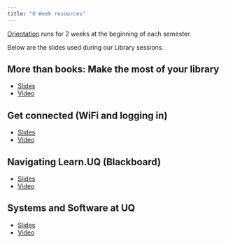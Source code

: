 ```yaml
---
title: "O Week resources"
---
```


[Orientation](https://my.uq.edu.au/information-and-services/student-support/orientation/orientation-program) runs for 2 weeks at the beginning of each semester.

Below are the slides used during our Library sessions.

## More than books: Make the most of your library

* [Slides](https://github.com/uqlibrary/technology-training-assets/raw/master/Orientation/More%20than%20books-Make%20the%20most%20of%20your%20library.pdf)
* [Video](https://youtu.be/HTUUtNLqKFM)

## Get connected (WiFi and logging in)

* [Slides](https://github.com/uqlibrary/technology-training-assets/raw/master/Orientation/Get%20connected%20(Wifi%20and%20logging%20in).pdf)
* [Video](https://youtu.be/vSn1iekUwYY)

## Navigating Learn.UQ (Blackboard)

* [Slides](https://github.com/uqlibrary/technology-training-assets/raw/master/Orientation/Navigating%20Learn.UQ%20(Blackboard).pdf)
* [Video](https://youtu.be/W-Fs17JrDOw)

## Systems and Software at UQ

* [Slides](https://github.com/uqlibrary/technology-training-assets/raw/master/Orientation/Systems%20and%20Software%20at%20UQ.pdf)
* [Video](https://youtu.be/lnVBjZhY61A)